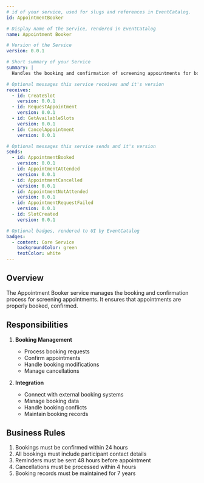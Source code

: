 ```yaml
---
# id of your service, used for slugs and references in EventCatalog.
id: AppointmentBooker

# Display name of the Service, rendered in EventCatalog
name: Appointment Booker

# Version of the Service
version: 0.0.1

# Short summary of your Service
summary: |
  Handles the booking and confirmation of screening appointments for both the participant and staff member.

# Optional messages this service receives and it's version
receives:
  - id: CreateSlot
    version: 0.0.1
  - id: RequestAppointment
    version: 0.0.1
  - id: GetAvailableSlots
    version: 0.0.1
  - id: CancelAppointment
    version: 0.0.1

# Optional messages this service sends and it's version
sends:
  - id: AppointmentBooked
    version: 0.0.1
  - id: AppointmentAttended
    version: 0.0.1
  - id: AppointmentCancelled
    version: 0.0.1
  - id: AppointmentNotAttended
    version: 0.0.1
  - id: AppointmentRequestFailed
    version: 0.0.1
  - id: SlotCreated
    version: 0.0.1

# Optional badges, rendered to UI by EventCatalog
badges:
  - content: Core Service
    backgroundColor: green
    textColor: white
---
```


## Overview

The Appointment Booker service manages the booking and confirmation process for screening appointments. It ensures that appointments are properly booked, confirmed.

## Responsibilities

1. **Booking Management**

   - Process booking requests
   - Confirm appointments
   - Handle booking modifications
   - Manage cancellations

2. **Integration**
   - Connect with external booking systems
   - Manage booking data
   - Handle booking conflicts
   - Maintain booking records

## Business Rules

1. Bookings must be confirmed within 24 hours
2. All bookings must include participant contact details
3. Reminders must be sent 48 hours before appointment
4. Cancellations must be processed within 4 hours
5. Booking records must be maintained for 7 years

<NodeGraph />
